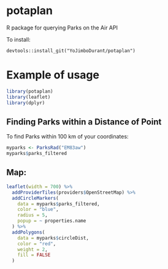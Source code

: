 # potaplan
R package for querying Parks on the Air API

To install:

`devtools::install_git("YoJimboDurant/potaplan")`

# Example of usage
```r
library(potaplan)
library(leaflet)
library(dplyr)
```


## Finding Parks within a Distance of Point
To find Parks within 100 km of your coordinates:

```r

myparks <- ParksRad("EM83aw")
myparks$parks_filtered

```

## Map:

```r
leaflet(width = 700) %>%
  addProviderTiles(providers$OpenStreetMap) %>%
  addCircleMarkers(
    data = myparks$parks_filtered,
    color = "blue",
    radius = 5,
    popup = ~ properties.name
  ) %>%
  addPolygons(
    data = myparks$circleDist,
    color = "red",
    weight = 2,
    fill = FALSE
  )

```